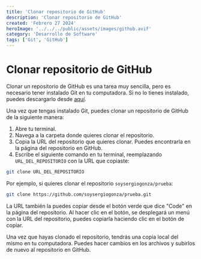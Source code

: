 ```yaml
---
title: 'Clonar repositorio de GitHub'
description: 'Clonar repositorio de GitHub'
created: 'Febrero 27 2024'
heroImage: '../../../public/assets/images/github.avif'
category: 'Desarrollo de Software'
tags: ['Git', 'GitHub']
---
```


# Clonar repositorio de GitHub

Clonar un repositorio de GitHub es una tarea muy sencilla, pero es necesario tener instalado Git en tu computadora.
Si no lo tienes instalado, puedes descargarlo desde [aquí](https://git-scm.com/downloads).

Una vez que tengas instalado Git, puedes clonar un repositorio de GitHub de la siguiente manera:

1. Abre tu terminal.
2. Navega a la carpeta donde quieres clonar el repositorio.
3. Copia la URL del repositorio que quieres clonar. Puedes encontrarla en la página del repositorio en GitHub.
4. Escribe el siguiente comando en tu terminal, reemplazando `URL_DEL_REPOSITORIO` con la URL que copiaste:

```bash
git clone URL_DEL_REPOSITORIO
```

Por ejemplo, si quieres clonar el repositorio `soysergiogonza/prueba`:

```bash
git clone https://github.com/soysergiogonza/prueba.git
```

La URL también la puedes copiar desde el botón verde que dice "Code" en la página del repositorio. Al hacer clic en
el botón, se desplegará un menú con la URL del repositorio, puedes copiarla haciendo clic en el botón de copiar.

Una vez que hayas clonado el repositorio, tendrás una copia local del mismo en tu computadora. Puedes hacer cambios
en los archivos y subirlos de nuevo al repositorio en GitHub.
